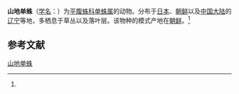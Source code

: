 {{Speciesbox
| name = 山地单蛛
| status = 
| status_system = 
| image = 
| genus = Haplodrassus
| species = montanus
| authority = (Paik et Sohn, 1984)<ref name='id14372'>{{cite web| url =http://www.bioinfo.cn/db05/BjdwSpecies.php?action=view&id=14372| title =山地单蛛| work =《中国动物物种编目数据库》| publisher =中国科学院微生物研究所| author =中国科学院动物研究所| accessdate =2009-04-28| deadurl =yes| archiveurl =https://web.archive.org/web/20160305041827/http://www.bioinfo.cn/db05/BjdwSpecies.php?action=view&id=14372| archivedate =2016-03-05}}</ref>
}}

'''山地单蛛'''（[[学名|学名]]：{{lang|la|''Haplodrassus montanus''}}）为[[平腹蛛科|平腹蛛科]][[单蛛属|单蛛属]]的动物。分布于[[日本|日本]]、[[朝鲜|朝鲜]]以及[[中国大陆|中国大陆]]的[[辽宁|辽宁]]等地，多栖息于草丛以及落叶层。该物种的模式产地在[[朝鲜|朝鲜]]。<ref name='id14372'/>

== 参考文献 ==
{{reflist}}

{{Wikispecies|Haplodrassus montanus}}
{{Taxonbar|from=Q2677004}}

[[Category:单蛛属|山地单蛛]]


{{蜘蛛小作品}}